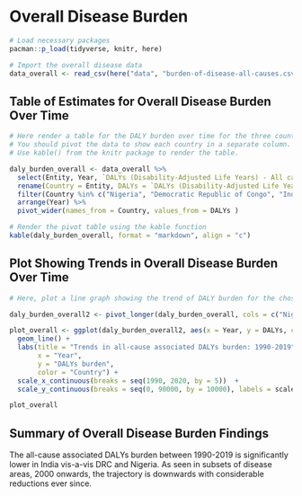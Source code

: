 # Overall Disease Burden

```r
# Load necessary packages
pacman::p_load(tidyverse, knitr, here)

# Import the overall disease data
data_overall <- read_csv(here("data", "burden-of-disease-all-causes.csv"))
```

## Table of Estimates for Overall Disease Burden Over Time

```r
# Here render a table for the DALY burden over time for the three countries 
# You should pivot the data to show each country in a separate column.
# Use kable() from the knitr package to render the table.

daly_burden_overall <- data_overall %>% 
  select(Entity, Year, `DALYs (Disability-Adjusted Life Years) - All causes - Sex: Both - Age: Age-standardized (Rate)`) %>%  
  rename(Country = Entity, DALYs = `DALYs (Disability-Adjusted Life Years) - All causes - Sex: Both - Age: Age-standardized (Rate)`) %>% 
  filter(Country %in% c("Nigeria", "Democratic Republic of Congo", "India")) %>% 
  arrange(Year) %>% 
  pivot_wider(names_from = Country, values_from = DALYs )

# Render the pivot table using the kable function
kable(daly_burden_overall, format = "markdown", align = "c")
```

## Plot Showing Trends in Overall Disease Burden Over Time

```r
# Here, plot a line graph showing the trend of DALY burden for the chosen countries over time. You can use ggplot2 to create this plot. Each country's line should be a different color.

daly_burden_overall2 <- pivot_longer(daly_burden_overall, cols = c("Nigeria","Democratic Republic of Congo","India"), names_to = "Country", values_to = "DALYs")

plot_overall <- ggplot(daly_burden_overall2, aes(x = Year, y = DALYs, color = Country)) +
  geom_line() +
  labs(title = "Trends in all-cause associated DALYs burden: 1990-2019",
       x = "Year",
       y = "DALYs burden",
       color = "Country") +
  scale_x_continuous(breaks = seq(1990, 2020, by = 5))  +
  scale_y_continuous(breaks = seq(0, 90000, by = 10000), labels = scales::comma)

plot_overall
```

## Summary of Overall Disease Burden Findings

The all-cause associated DALYs burden between 1990-2019 is significantly lower in India vis-a-vis DRC and Nigeria. As seen in subsets of disease areas, 2000 onwards, the trajectory is downwards with considerable reductions ever since. 

